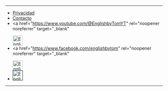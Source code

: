 
---

- [Privacidad](/privacy)
- [Contacto](/contact)
- <a
    href="https://www.youtube.com/@EnglishbyTomYT"
    rel="noopener noreferrer"
    target="_blank"
  >
    <Image
      src={YoutubeIcon}
      height="32"
      width="32"
      quality={100}
      unoptimized={true}
      alt="English by Tom Youtube channel"
    />
  </a>
- <a
    href="https://www.facebook.com/englishbytom"
    rel="noopener noreferrer"
    target="_blank"
  >
    <Image
      src={FacebookIcon}
      height="32"
      width="32"
      quality={100}
      unoptimized={true}
      alt="English by Tom Facebook Page"
    />
  </a>
- <a href="" rel="noopener noreferrer" target="_blank">
    <Image
      src={InstagramIcon}
      height="32"
      width="32"
      quality={100}
      unoptimized={true}
      alt="English by Tom Youtube channel"
    />
  </a>

---

